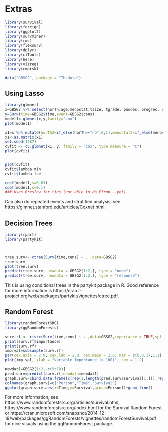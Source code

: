 # Extras



```r
library(survival)
library(foreign)
library(ggplot2)
library(survminer)
library(rms)
library(flexsurv)
library(dplyr)
library(ciTools)
library(here)
library(visreg)
library(cmprsk)

data("GBSG2", package = "TH.data")


```


## Using Lasso

```r
library(glmnet)
x=GBSG2 %>% select(horTh,age,menostat,tsize, tgrade, pnodes, progrec, estrec)
y=Surv(time=GBSG2$time,event=GBSG2$cens)
model1<-glmnet(x,y,family="cox")
plot(model1)

x1=x %>% mutate(horTh2=if_else(horTh=="no",0,1),menostat2=if_else(menostat=="Pre",0,1),tgrade2=if_else(tgrade=="I",1,0),tgrade3=if_else(tgrade=="II",1,0)) %>% select(horTh2,age,menostat2,tgrade2,tgrade3,tsize,pnodes,progrec,estrec)
x1<-as.matrix(x1)
set.seed(1287)
cvfit <- cv.glmnet(x1, y, family = "cox", type.measure = "C")
plot(cvfit)


plot(cvfit)
cvfit$lambda.min
cvfit$lambda.1se

coef(model1,s=0.03)
coef(model1,s=0.1)
### Uses Breslow for ties (not able to do Efron...yet)
```
Can also do repeated events and stratified analysis, see https://glmnet.stanford.edu/articles/Coxnet.html.


## Decision Trees
```r
library(rpart)
library(partykit)



tree.surv<- ctree(Surv(time,cens) ~ . ,data=GBSG2)
tree.surv
plot(tree.surv)
predict(tree.surv, newdata = GBSG2[1:2,], type = "node")
predict(tree.surv, newdata = GBSG2[1:2,], type = "response")


```
This is using conditional trees in the partykit package in R.  Good reference for more information is https://cran.r-project.org/web/packages/partykit/vignettes/ctree.pdf.

## Random Forest

```r
library(randomForestSRC)
library(ggRandomForests)

surv.rf <- rfsrc(Surv(time,cens) ~ . ,data=GBSG2,importance = TRUE,splitrule="logrankscore")
print(surv.rf$importance)
print(surv.rf)
imp.val=subsample(surv.rf)
par(cex.axis = 2.0, cex.lab = 2.0, cex.main = 2.0, mar = c(6.0,17,1,1), mgp = c(4, 1, 0))
plot(imp.val, xlab = "Variable Importance (x 100)", cex = 1.2)

newdat1=GBSG2[1:2,-c(9:10)]
pred.surv=predict(surv.rf,newdata=newdat1)
graph.surv=cbind.data.frame(c(rep(1,length(pred.surv$survival[1,])),rep(2,length(pred.surv$survival[2,]))),c(pred.surv$time.interest,pred.surv$time.interest),c(pred.surv$survival[1,],pred.surv$survival[2,]))
colnames(graph.surv)=c("Person","Time","Survival")
ggplot(graph.surv,aes(x=Time,y=Survival,group=Person))+geom_line()
```

For more information, see https://www.randomforestsrc.org/articles/survival.html,  https://www.randomforestsrc.org/index.html for the Survival Random Forest or https://cran.microsoft.com/snapshot/2014-12-19/web/packages/ggRandomForests/vignettes/randomForestSurvival.pdf for nice visuals using the ggRandomForest package.